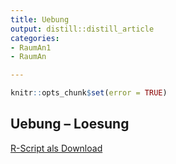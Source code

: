 ```yaml
---
title: Uebung
output: distill::distill_article
categories:
- RaumAn1
- RaumAn

---
```


```r
knitr::opts_chunk$set(error = TRUE)
```
## Uebung -- Loesung

[R-Script als Download](Uebung.R)

```
```
